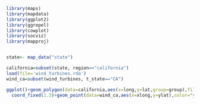 ```{r}
library(maps)
library(mapdata)
library(ggplot2)
library(ggrepel)
library(cowplot)
library(socviz)
library(mapproj)


state<- map_data("state")

california=subset(state, region=="california")
load(file='wind_turbines.rda')
wind_ca=subset(wind_turbines, t_state=="CA")

ggplot()+geom_polygon(data=california,aes(x=long,y=lat,group=group),fill="blue")+
  coord_fixed(1.3)+geom_point(data=wind_ca,aes(x=xlong,y=ylat),color="yellow",size=4)


```

